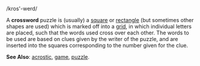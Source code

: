 /kros'-werd/

A '''crossword''' puzzle is (usually) a [[square]] or [[rectangle]] (but sometimes other shapes are used) which is marked off into a [[grid]], in which individual letters are placed, such that the words used cross over each other.  The words to be used are based on clues given by the writer of the puzzle, and are inserted into the squares corresponding to the number given for the clue. 

'''See Also''': [[acrostic]], [[game]], [[puzzle]].